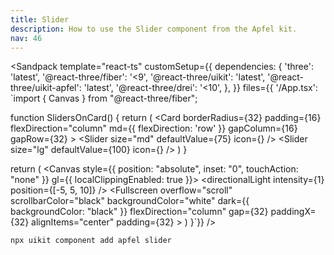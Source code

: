 ```yaml
---
title: Slider
description: How to use the Slider component from the Apfel kit.
nav: 46
---
```


<Sandpack
  template="react-ts"
  customSetup={{
    dependencies: {
      'three': 'latest',
      '@react-three/fiber': '<9',
      '@react-three/uikit': 'latest',
      '@react-three/uikit-apfel': 'latest',
      '@react-three/drei': '<10',
    },
  }}
  files={{
    '/App.tsx': `import { Canvas } from "@react-three/fiber";

function SlidersOnCard() {
  return (
    <Card
      borderRadius={32}
      padding={16}
      flexDirection="column"
      md={{ flexDirection: 'row' }}
      gapColumn={16}
      gapRow={32}
    >
      <Container flexDirection="column" gapRow={16} width={250}>
        <Slider size="xs" defaultValue={25} />
        <Slider size="sm" defaultValue={50} />
        <Slider size="md" defaultValue={75} icon={<BoxSelect />} />
        <Slider size="lg" defaultValue={100} icon={<BoxSelect />} />
      </Container>
    </Card>
  )
}

  return (
    <Canvas style={{ position: "absolute", inset: "0", touchAction: "none" }} gl={{ localClippingEnabled: true }}>
      <ambientLight intensity={0.5} />
      <directionalLight intensity={1} position={[-5, 5, 10]} />
      <Defaults>
        <Fullscreen
          overflow="scroll"
          scrollbarColor="black"
          backgroundColor="white"
          dark={{ backgroundColor: "black" }}
          flexDirection="column"
          gap={32}
          paddingX={32}
          alignItems="center"
          padding={32}
        >
          <SlidersOnCard />
        </Fullscreen>
      </Defaults>
    </Canvas>
  )
}`}}
/>

```bash
npx uikit component add apfel slider
```